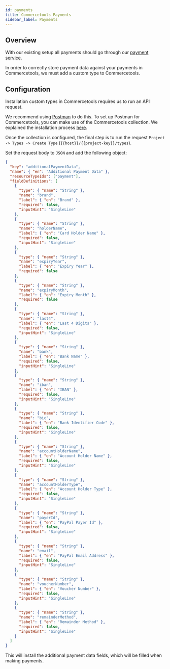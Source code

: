 ```yaml
---
id: payments
title: Commercetools Payments
sidebar_label: Payments
---
```



<CodePackage name="@deity/falcon-commercetools-module" />

## Overview

With our existing setup all payments should go through our [payment service](/dpsg/docs/getting-started/overview).

In order to correctly store payment data against your payments in Commercetools, we must add a custom type to Commercetools.

## Configuration

Installation custom types in Commercetools requires us to run an API request.

We recommend using [Postman](https://www.postman.com/) to do this.
To set up Postman for Commercetools, you can make use of the Commercetools collection.
We explained the installation process [here](/next/platform/integration/commercetools/resources#commercetools-postman-collection).

Once the collection is configured, the final step is to run the request `Project -> Types -> Create Type` (`{{host}}/{{project-key}}/types`).

Set the request body to `JSON` and add the following object:

```json
{
  "key": "additionalPaymentData",
  "name": { "en": "Additional Payment Data" },
  "resourceTypeIds": ["payment"],
  "fieldDefinitions": [
    {
      "type": { "name": "String" },
      "name": "brand",
      "label": { "en": "Brand" },
      "required": false,
      "inputHint": "SingleLine"
    },
    {
      "type": { "name": "String" },
      "name": "holderName",
      "label": { "en": "Card Holder Name" },
      "required": false,
      "inputHint": "SingleLine"
    },
    {
      "type": { "name": "String" },
      "name": "expiryYear",
      "label": { "en": "Expiry Year" },
      "required": false
    },
    {
      "type": { "name": "String" },
      "name": "expiryMonth",
      "label": { "en": "Expiry Month" },
      "required": false
    },
    {
      "type": { "name": "String" },
      "name": "last4",
      "label": { "en": "Last 4 Digits" },
      "required": false,
      "inputHint": "SingleLine"
    },
    {
      "type": { "name": "String" },
      "name": "bank",
      "label": { "en": "Bank Name" },
      "required": false,
      "inputHint": "SingleLine"
    },
    {
      "type": { "name": "String" },
      "name": "iban",
      "label": { "en": "IBAN" },
      "required": false,
      "inputHint": "SingleLine"
    },
    {
      "type": { "name": "String" },
      "name": "bic",
      "label": { "en": "Bank Identifier Code" },
      "required": false,
      "inputHint": "SingleLine"
    },
    {
      "type": { "name": "String" },
      "name": "accountHolderName",
      "label": { "en": "Account Holder Name" },
      "required": false,
      "inputHint": "SingleLine"
    },
    {
      "type": { "name": "String" },
      "name": "accountHolderType",
      "label": { "en": "Account Holder Type" },
      "required": false,
      "inputHint": "SingleLine"
    },
    {
      "type": { "name": "String" },
      "name": "payerId",
      "label": { "en": "PayPal Payer Id" },
      "required": false,
      "inputHint": "SingleLine"
    },
    {
      "type": { "name": "String" },
      "name": "email",
      "label": { "en": "PayPal Email Address" },
      "required": false,
      "inputHint": "SingleLine"
    },
    {
      "type": { "name": "String" },
      "name": "voucherNumber",
      "label": { "en": "Voucher Number" },
      "required": false,
      "inputHint": "SingleLine"
    },
    {
      "type": { "name": "String" },
      "name": "remainderMethod",
      "label": { "en": "Remainder Method" },
      "required": false,
      "inputHint": "SingleLine"
    }
  ]
}
```

This will install the additional payment data fields, which will be filled when making payments.
